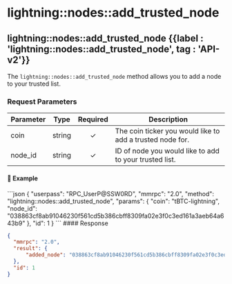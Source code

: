 
# lightning::nodes::add_trusted_node

## lightning::nodes::add_trusted_node {{label : 'lightning::nodes::add_trusted_node', tag : 'API-v2'}}

The `lightning::nodes::add_trusted_node` method allows you to add a node to your trusted list.

### Request Parameters

| Parameter | Type   | Required | Description                                               |
| --------- | ------ | :------: | --------------------------------------------------------- |
| coin      | string |     ✓    | The coin ticker you would like to add a trusted node for. |
| node_id   | string |     ✓    | ID of node you would like to add to your trusted list.    |

#### 📌 Example

<CodeGroup title="Add Trusted Node" tag="POST" label="lightning::nodes::add_trusted_node" mm2MethodDecorate="true">
  ```json
  {
    "userpass": "RPC_UserP@SSW0RD",
    "mmrpc": "2.0",
    "method": "lightning::nodes::add_trusted_node",
    "params": {
      "coin": "tBTC-lightning",
      "node_id": "038863cf8ab91046230f561cd5b386cbff8309fa02e3f0c3ed161a3aeb64a643b9"
    },
    "id": 1
  }
  ```
</CodeGroup>

<CollapsibleSection expandedText="Hide Response" collapsedText="Show Response">
  #### Response

  ```json
  {
  	"mmrpc": "2.0",
  	"result": {
  		"added_node": "038863cf8ab91046230f561cd5b386cbff8309fa02e3f0c3ed161a3aeb64a643b9"
  	},
  	"id": 1
  }
  ```
</CollapsibleSection> 